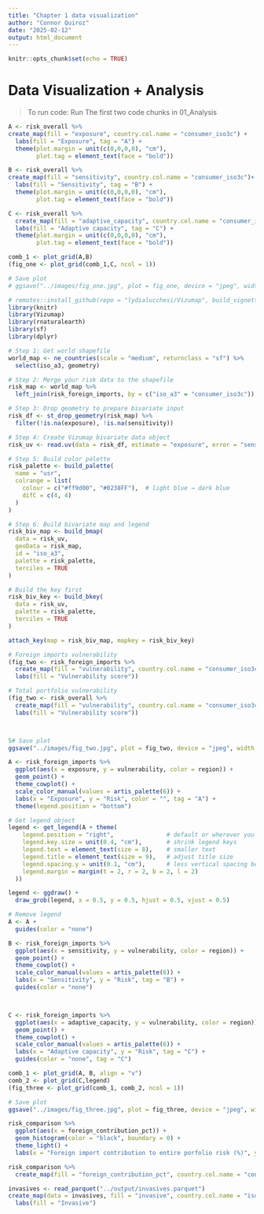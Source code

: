 ```yaml
---
title: "Chapter 1 data visualization"
author: "Connor Quiroz"
date: "2025-02-12"
output: html_document
---
```


```r
knitr::opts_chunk$set(echo = TRUE)
```

# Data Visualization + Analysis

> To run code: Run The first two code chunks in 01_Analysis
  
```r
A <- risk_overall %>%
create_map(fill = "exposure", country.col.name = "consumer_iso3c") +
  labs(fill = "Exposure", tag = "A") + 
  theme(plot.margin = unit(c(0,0,0,0), "cm"),
        plot.tag = element_text(face = "bold"))

B <- risk_overall %>%
create_map(fill = "sensitivity", country.col.name = "consumer_iso3c")+
  labs(fill = "Sensitivity", tag = "B") + 
  theme(plot.margin = unit(c(0,0,0,0), "cm"),
        plot.tag = element_text(face = "bold"))

C <- risk_overall %>%
  create_map(fill = "adaptive_capacity", country.col.name = "consumer_iso3c") +
  labs(fill = "Adaptive capacity", tag = "C") + 
  theme(plot.margin = unit(c(0,0,0,0), "cm"),
        plot.tag = element_text(face = "bold"))

comb_1 <- plot_grid(A,B)
(fig_one <- plot_grid(comb_1,C, ncol = 1))

# Save plot
# ggsave("../images/fig_one.jpg", plot = fig_one, device = "jpeg", width = 6, height = 4, units = "in")
```

```r
# remotes::install_github(repo = "lydialucchesi/Vizumap", build_vignettes = TRUE, force = TRUE)
library(knitr)
library(Vizumap)
library(rnaturalearth)
library(sf)
library(dplyr)

# Step 1: Get world shapefile
world_map <- ne_countries(scale = "medium", returnclass = "sf") %>%
  select(iso_a3, geometry)

# Step 2: Merge your risk data to the shapefile
risk_map <- world_map %>%
  left_join(risk_foreign_imports, by = c("iso_a3" = "consumer_iso3c"))

# Step 3: Drop geometry to prepare bivariate input
risk_df <- st_drop_geometry(risk_map) %>%
  filter(!is.na(exposure), !is.na(sensitivity))

# Step 4: Create Vizumap bivariate data object
risk_uv <- read.uv(data = risk_df, estimate = "exposure", error = "sensitivity")

# Step 5: Build color palette
risk_palette <- build_palette(
  name = "usr",
  colrange = list(
    colour = c("#ff9d00", "#0238FF"),  # light blue → dark blue
    difC = c(4, 4)
  )
)

# Step 6: Build bivariate map and legend
risk_biv_map <- build_bmap(
  data = risk_uv,
  geoData = risk_map,
  id = "iso_a3",
  palette = risk_palette,
  terciles = TRUE
)

# Build the key first
risk_biv_key <- build_bkey(
  data = risk_uv,
  palette = risk_palette,
  terciles = TRUE
)

attach_key(map = risk_biv_map, mapkey = risk_biv_key)
```


```r
# Foreign imports vulnerability
(fig_two <- risk_foreign_imports %>%
  create_map(fill = "vulnerability", country.col.name = "consumer_iso3c") +
  labs(fill = "Vulnerability score"))

# Total portfolio vulnerability
(fig_two <- risk_overall %>%
  create_map(fill = "vulnerability", country.col.name = "consumer_iso3c") +
  labs(fill = "Vulnerability score"))



5# Save plot
ggsave("../images/fig_two.jpg", plot = fig_two, device = "jpeg", width = 4, height = 3, units = "in")
```


```r
A <- risk_foreign_imports %>%
  ggplot(aes(x = exposure, y = vulnerability, color = region)) +
  geom_point() +
  theme_cowplot() +
  scale_color_manual(values = artis_palette(6)) +
  labs(x = "Exposure", y = "Risk", color = "", tag = "A") +
  theme(legend.position = "bottom")

# Get legend object
legend <- get_legend(A + theme(
    legend.position = "right",               # default or wherever you like
    legend.key.size = unit(0.4, "cm"),       # shrink legend keys
    legend.text = element_text(size = 8),    # smaller text
    legend.title = element_text(size = 9),   # adjust title size
    legend.spacing.y = unit(0.1, "cm"),      # less vertical spacing between items
    legend.margin = margin(t = 2, r = 2, b = 2, l = 2)
  ))

legend <- ggdraw() +
  draw_grob(legend, x = 0.5, y = 0.5, hjust = 0.5, vjust = 0.5)

# Remove legend
A <- A +
  guides(color = "none")

B <- risk_foreign_imports %>%
  ggplot(aes(x = sensitivity, y = vulnerability, color = region)) +
  geom_point() +
  theme_cowplot() +
  scale_color_manual(values = artis_palette(6)) +
  labs(x = "Sensitivity", y = "Risk", tag = "B") +
  guides(color = "none")



C <- risk_foreign_imports %>%
  ggplot(aes(x = adaptive_capacity, y = vulnerability, color = region)) +
  geom_point() +
  theme_cowplot() +
  scale_color_manual(values = artis_palette(6)) +
  labs(x = "Adaptive capacity", y = "Risk", tag = "C") +
  guides(color = "none", tag = "C")

comb_1 <- plot_grid(A, B, align = "v")
comb_2 <- plot_grid(C,legend)
(fig_three <- plot_grid(comb_1, comb_2, ncol = 1))

# Save plot
ggsave("../images/fig_three.jpg", plot = fig_three, device = "jpeg", width = 6, height = 4, units = "in")
```

```r
risk_comparison %>%
  ggplot(aes(x = foreign_contribution_pct)) +
  geom_histogram(color = "black", boundary = 0) +
  theme_light() +
  labs(x = "Foreign import contribution to entire porfolio risk (%)", y = "Number of countries")

risk_comparison %>%
  create_map(fill = "foreign_contribution_pct", country.col.name = "consumer_iso3c")
```

```r
invasives <- read_parquet("../output/invasives.parquet")
create_map(data = invasives, fill = "invasive", country.col.name = "iso3c", color.scale = FALSE) + scale_fill_manual(values = "darkred", na.value = "darkgrey") +
  labs(fill = "Invasive")
```

